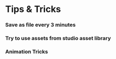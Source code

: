 
# Tips & Tricks

<Steps>

### Save as file every 3 minutes

### Try to use assets from studio asset library

### Animation Tricks

</Steps>
